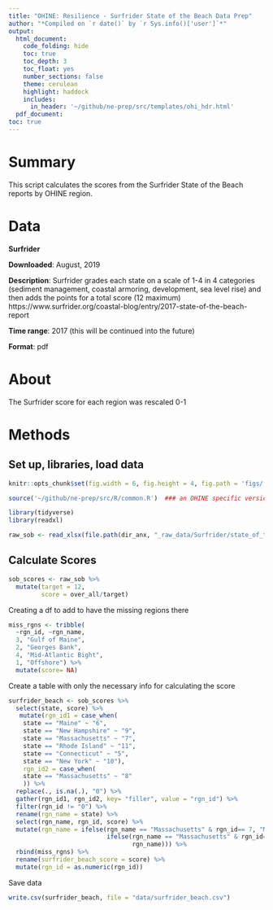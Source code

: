 ```yaml
---
title: "OHINE: Resilience - Surfrider State of the Beach Data Prep"
author: "*Compiled on `r date()` by `r Sys.info()['user']`*"
output: 
  html_document:
    code_folding: hide
    toc: true
    toc_depth: 3
    toc_float: yes
    number_sections: false
    theme: cerulean
    highlight: haddock
    includes: 
      in_header: '~/github/ne-prep/src/templates/ohi_hdr.html'
  pdf_document:
toc: true
---
```


# Summary

This script calculates the scores from the Surfrider State of the Beach reports by OHINE region. 

# Data

**Surfrider**

**Downloaded**: August, 2019

**Description**: Surfrider grades each state on a scale of 1-4 in 4 categories (sediment management, coastal armoring, development, sea level rise) and then adds the points for a total score (12 maximum) https://www.surfrider.org/coastal-blog/entry/2017-state-of-the-beach-report

**Time range**: 2017 (this will be continued into the future)

**Format**: pdf

# About
The Surfrider score for each region was rescaled 0-1 

# Methods

## Set up, libraries, load data
``` r
knitr::opts_chunk$set(fig.width = 6, fig.height = 4, fig.path = 'figs/', message = FALSE, warning = FALSE)

source('~/github/ne-prep/src/R/common.R')  ### an OHINE specific version of common.R

library(tidyverse)
library(readxl)
```


```r
raw_sob <- read_xlsx(file.path(dir_anx, "_raw_data/Surfrider/state_of_the_beach_2017.xlsx"))
```

## Calculate Scores
```r
sob_scores <- raw_sob %>% 
  mutate(target = 12,
         score = over_all/target)
```

Creating a df to add to have the missing regions there 
```r
miss_rgns <- tribble(
  ~rgn_id, ~rgn_name,
  3, "Gulf of Maine",
  2, "Georges Bank",
  4, "Mid-Atlantic Bight",
  1, "Offshore") %>% 
  mutate(score= NA)
```

Create a table with only the necessary info for calculating the score
```r
surfrider_beach <- sob_scores %>% 
  select(state, score) %>% 
   mutate(rgn_id1 = case_when(
    state == "Maine" ~ "6", 
    state == "New Hampshire" ~ "9", 
    state == "Massachusetts" ~ "7",
    state == "Rhode Island" ~ "11",
    state == "Connecticut" ~ "5",
    state == "New York" ~ "10"),
    rgn_id2 = case_when(
    state == "Massachusetts" ~ "8"
    )) %>% 
  replace(., is.na(.), "0") %>% 
  gather(rgn_id1, rgn_id2, key= "filler", value = "rgn_id") %>% 
  filter(rgn_id != "0") %>% 
  rename(rgn_name = state) %>% 
  select(rgn_name, rgn_id, score) %>% 
  mutate(rgn_name = ifelse(rgn_name == "Massachusetts" & rgn_id== 7, "Massachusetts-North",
                           ifelse(rgn_name == "Massachusetts" & rgn_id== 8, "Massachusetts-South", 
                                  rgn_name))) %>% 
  rbind(miss_rgns) %>% 
  rename(surfrider_beach_score = score) %>% 
  mutate(rgn_id = as.numeric(rgn_id)) 
```

Save data
```r
write.csv(surfrider_beach, file = "data/surfrider_beach.csv")
```